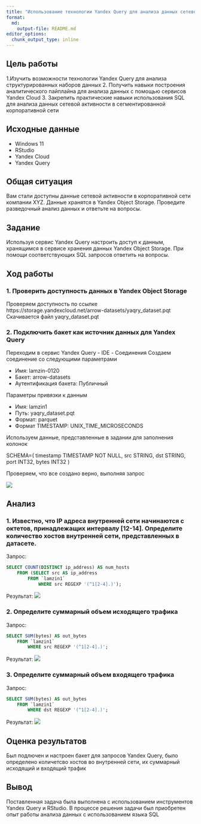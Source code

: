 ```yaml
---
title: "Использование технологии Yandex Query для анализа данных сетевой активности №1"
format:   
  md:
    output-file: README.md
editor_options: 
  chunk_output_type: inline
---
```


## Цель работы

1.Изучить возможности технологии Yandex Query для анализа структурированных наборов данных
2. Получить навыки построения аналитического пайплайна для анализа данных с помощью сервисов Yandex Cloud
3. Закрепить практические навыки использования SQL для анализа данных сетевой активности в сегментированной корпоративной сети

## Исходные данные

- Windows 11
- RStudio
- Yandex Cloud
- Yandex Query

## Общая ситуация

Вам стали доступны данные сетевой активности в корпоративной сети компании XYZ. Данные хранятся в Yandex Object Storage. Проведите разведочный анализ данных и ответьте на вопросы.


## Задание

Используя сервис Yandex Query настроить доступ к данным, хранящимся в сервисе хранения данных Yandex Object Storage. При помощи соответствующих SQL запросов ответить на вопросы.

## Ход работы

### 1. Проверить доступность данных в Yandex Object Storage

Проверяем доступность по ссылке https://storage.yandexcloud.net/arrow-datasets/yaqry_dataset.pqt
Скачивается файл yaqry_dataset.pqt

### 2. Подключить бакет как источник данных для Yandex Query

Переходим в сервис Yandex Query - IDE - Соединения
Создаем соединение со следующими параметрами

- Имя: lamzin-0120
- Бакет: arrow-datasets
- Аутентификация бакета: Публичный

Параметры привязки к данным

- Имя: lamzin1
- Путь: yaqry_dataset.pqt
- Формат: parquet
- Формат TIMESTAMP: UNIX_TIME_MICROSECONDS

Используем данные, представленные в задании для заполнения колонок

SCHEMA=(
timestamp TIMESTAMP NOT NULL,
src STRING,
dst STRING,
port INT32,
bytes INT32
)

Проверяем, что все создано верно, выполняя запрос

![](images/1.png)

## Анализ

### 1. Известно, что IP адреса внутренней сети начинаются с октетов, принадлежащих интервалу [12-14]. Определите количество хостов внутренней сети, представленных в датасете.

Запрос:
```SQL
SELECT COUNT(DISTINCT ip_address) AS num_hosts
    FROM (SELECT src AS ip_address
        FROM `lamzin1`
            WHERE src REGEXP '(^1[2-4].)');
```

Результат:
![](images/2.png)

### 2. Определите суммарный объем исходящего трафика

Запрос:
```SQL
SELECT SUM(bytes) AS out_bytes
    FROM `lamzin1`
        WHERE src REGEXP '(^1[2-4].)';
```

Результат:
![](images/3.png)

### 3. Определите суммарный объем входящего трафика

Запрос:
```SQL
SELECT SUM(bytes) AS out_bytes
    FROM `lamzin1`
        WHERE dst REGEXP '(^1[2-4].)';
```

Результат:
![](images/4.png)

## Оценка результатов

Был подлючен и настроен бакет для запросов Yandex Query, было определено количетсво хостов во внутренней сети, их суммарный исходящий и входящий трафик

## Вывод

Поставленная задача была выполнена с использованием инструментов Yandex Query и RStudio. В процессе решения задачи был приобретен опыт работы анализа данных с использованием языка SQL
